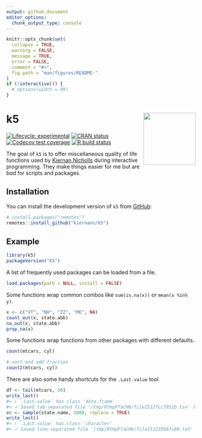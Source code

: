 ```yaml
---
output: github_document
editor_options: 
  chunk_output_type: console
---
```


<!-- README.md is generated from README.Rmd. Please edit that file -->

```r
knitr::opts_chunk$set(
  collapse = TRUE,
  warning = FALSE,
  message = TRUE,
  error = FALSE,
  comment = "#>",
  fig.path = "man/figures/README-"
)
if (!interactive()) {
  # options(width = 99)
}
```

# k5 <img src='man/figures/logo.png' align="right" height="139" />

<!-- badges: start -->
[![Lifecycle: experimental][life_badge]][life_link]
[![CRAN status][cran_badge]][cran_link]
[![Codecov test coverage][cov_badge]][cov_link]
[![R build status][ga_badge]][ga_link]
<!-- badges: end -->

The goal of `k5` is to offer miscellaneous quality of life functions used by
[Kiernan Nicholls][kn] during interactive programming. They make things easier
for me but are _bad_ for scripts and packages.

## Installation

You can install the development version of `k5` from [GitHub][gh]:

```r
# install.packages("remotes")
remotes::install_github("kiernann/k5")
```

## Example

```r
library(k5)
packageVersion("k5")
```

A list of frequently used packages can be loaded from a file.

```r
load.packages(path = NULL, install = FALSE)
```

Some functions wrap common combos like `sum(is.na(x))` or `mean(x %in% y)`.

```r
x <- c("VT", "NH", "ZZ", "ME", NA)
count_out(x, state.abb)
na_out(x, state.abb)
prop_na(x)
```

Some functions wrap functions from other packages with different defaults.

```r
count(mtcars, cyl)

# sort and add fraction
count2(mtcars, cyl)
```

There are also some handy shortcuts for the `.Last.value` tool.

```r
df <- tail(mtcars, 50)
write_last()
#> ℹ `.Last.value` has class 'data.frame'
#> ✓ Saved tab-separated file '/tmp/RtmpFTaCH6/file15127cc7851b.tsv' (1.25K)
vc <- sample(state.name, 1000, replace = TRUE)
write_last()
#> ℹ `.Last.value` has class 'character'
#> ✓ Saved line-separated file '/tmp/RtmpFTaCH6/file151235b67c89.txt' (9.19K)
```


<!-- refs: start -->
[life_badge]: https://img.shields.io/badge/lifecycle-experimental-orange.svg
[life_link]: https://www.tidyverse.org/lifecycle/#experimental
[cran_badge]: https://www.r-pkg.org/badges/version/k5
[cran_link]: https://CRAN.R-project.org/package=k5
[ga_badge]: https://github.com/kiernann/k5/workflows/R-CMD-check/badge.svg
[ga_link]: https://github.com/kiernann/k5/actions
[cov_badge]: https://codecov.io/gh/kiernann/k5/branch/master/graph/badge.svg
[cov_link]: https://codecov.io/gh/kiernann/k5?branch=master
[dl_badge]: https://cranlogs.r-pkg.org/badges/grand-total/k5
[gh]: https://github.com/kiernann/k5
[kn]: https://github.com/kiernann
[zippr]: https://github.com/kiernann/zippr
[zip]: https://github.com/r-lib/zip
<!-- refs: end -->

